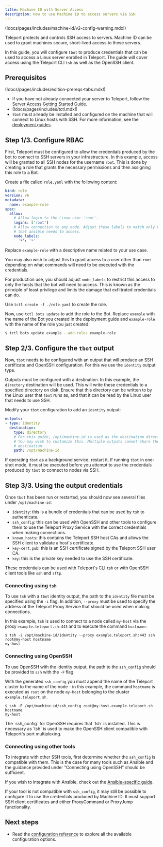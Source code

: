 ```yaml
---
title: Machine ID with Server Access
description: How to use Machine ID to access servers via SSH
---
```


(!docs/pages/includes/machine-id/v2-config-warning.mdx!)

Teleport protects and controls SSH access to servers. Machine ID
can be used to grant machines secure, short-lived access to these servers.

In this guide, you will configure `tbot` to produce credentials that can be
used to access a Linux server enrolled in Teleport. The guide
will cover access using the Teleport CLI `tsh` as well as the OpenSSH client.

## Prerequisites

(!docs/pages/includes/edition-prereqs-tabs.mdx!)

- If you have not already connected your server to Teleport, follow
  the [Server Access Getting Started Guide](../../application-access/getting-started.mdx).
- (!docs/pages/includes/tctl.mdx!)
- `tbot` must already be installed and configured on the machine that will
  connect to Linux hosts with SSH. For more information, see the
  [deployment guides](../deployment/overview.mdx).

## Step 1/3. Configure RBAC

First, Teleport must be configured to allow the credentials produced by the bot
to connect to SSH servers in your infrastructure. In this example, access will
be granted to all SSH nodes for the username `root`. This is done by creating a
role that grants the necessary permissions and then assigning this role to a
Bot.

Create a file called `role.yaml` with the following content:

```yaml
kind: role
version: v6
metadata:
  name: example-role
spec:
  allow:
    # Allow login to the Linux user 'root'.
    logins: ['root']
    # Allow connection to any node. Adjust these labels to match only nodes
    # that ansible needs to access.
    node_labels:
      '*': '*'
```

Replace `example-role` with a descriptive name related to your use case.

You may also wish to adjust this to grant access to a user other than `root`
depending on what commands will need to be executed with the credentials.

For production use, you should adjust `node_labels` to restrict this access to
only the hosts that the bot will need to access. This is known as the principle
of least privilege and limits the damage that exfiltrated credentials can do.

Use `tctl create -f ./role.yaml` to create the role.

Now, use `tctl bots update` to add the role to the Bot. Replace `example`
with the name of the Bot you created in the deployment guide and `example-role`
with the name of the role you just created:

```bash
$ tctl bots update example --add-roles example-role
```

## Step 2/3. Configure the `tbot` output

Now, `tbot` needs to be configured with an output that will produce an
SSH certificate and OpenSSH configuration. For this we use the `identity` output
type.

Outputs must be configured with a destination. In this example, the `directory`
destination will be used. This will write these credentials to a specified
directory on disk. Ensure that this directory can be written to by the Linux
user that `tbot` runs as, and that it can be read by the Linux user that needs
to use SSH.

Modify your `tbot` configuration to add an `identity` output:

```yaml
outputs:
- type: identity
  destination:
    type: directory
    # For this guide, /opt/machine-id is used as the destination directory.
    # You may wish to customize this. Multiple outputs cannot share the same
    # destination.
    path: /opt/machine-id
```

If operating `tbot` as a background service, restart it. If running `tbot` in
one-shot mode, it must be executed before you attempt to use the credentials
produced by `tbot` to connect to nodes via SSH.

## Step 3/3. Using the output credentials

Once `tbot` has been run or restarted, you should now see several files under
`/opt/machine-id`:

- `identity`: this is a bundle of credentials that can be used by `tsh` to
  authenticate.
- `ssh_config`: this can be used with OpenSSH and other tools to configure them
  to use the Teleport Proxy Service with the correct credentials when making
  connections.
- `known_hosts`: this contains the Teleport SSH host CAs and allows the SSH
  client to validate a host's certificate.
- `key-cert.pub`: this is an SSH certificate signed by the Teleport SSH user
  CA.
- `key`: this is the private key needed to use the SSH certificate.

These credentials can be used with Teleport's CLI `tsh` or with OpenSSH client
tools like `ssh` and `sftp`.

### Connecting using `tsh`

To use `tsh` with a `tbot` identity output, the path to the `identity` file
must be specified using the `-i` flag. In addition, `--proxy` must be used to
specify the address of the Teleport Proxy Service that should be used when making
connections.

In this example, `tsh` is used to connect to a node called `my-host` via the
proxy `example.teleport.sh:443` and to execute the command `hostname`:

```code
$ tsh -i /opt/machine-id/identity --proxy example.teleport.sh:443 ssh root@my-host hostname
my-host
```

### Connecting using OpenSSH

To use OpenSSH with the identity output, the path to the `ssh_config` should be
provided to `ssh` with the `-F` flag.

With the generated `ssh_config` you must append the name of the Teleport cluster
to the name of the node - in this example, the command `hostname` is
executed as `root` on the node `my-host` belonging to the cluster
`example.teleport.sh`.

```code
$ ssh -F /opt/machine-id/ssh_config root@my-host.example.teleport.sh hostname
my-host
```

<Notice type="warning">
  The `ssh_config` for OpenSSH requires that `tsh` is installed. This is
  necessary as `tsh` is used to make the OpenSSH client compatible with
  Teleport's port multiplexing.
</Notice>

### Connecting using other tools

To integrate with other SSH tools, first determine whether the `ssh_config`
is compatible with them. This is the case for many tools such as Ansible and the
guidance provided under "Connecting using OpenSSH" should be sufficient.

If you wish to integrate with Ansible, check out the
[Ansible-specific guide](ansible.mdx).

If your tool is not compatible with `ssh_config`, it may still be possible to
configure it to use the credentials produced by Machine ID. It must support
SSH client certificates and either ProxyCommand or ProxyJump functionality.

## Next steps

- Read the [configuration reference](../../../../reference/machine-id/configuration.mdx) to explore
  all the available configuration options.